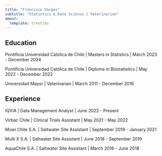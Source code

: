 ```yaml
---
title: "Francisco Vargas"
subtitle: "Statistics & Data Science | Veterinarian"
about:
  template: trestles
---
```


## Education

Pontificia Universidad Católica de Chile | Masters in Statistics | March 2023 - December 2024

Pontificia Universidad Católica de Chile | Diploma in Biostatistics | May 2022 - December 2022

Universidad Mayor | Veterinarian | March 2011 - December 2016

## Experience

IQVIA | Data Management Analyst | June 2022 - Present

Virbac Chile | Clinical Trials Assistant | May 2021 - May 2022

Mowi Chile S.A. | Saltwater Site Assistant | September 2019 - January 2021

Multi X S.A. | Saltwater Site Assistant | June 2018 - September 2019

AquaChile S.A. | Saltwater Site Assistant | March 2018 - June 2018

